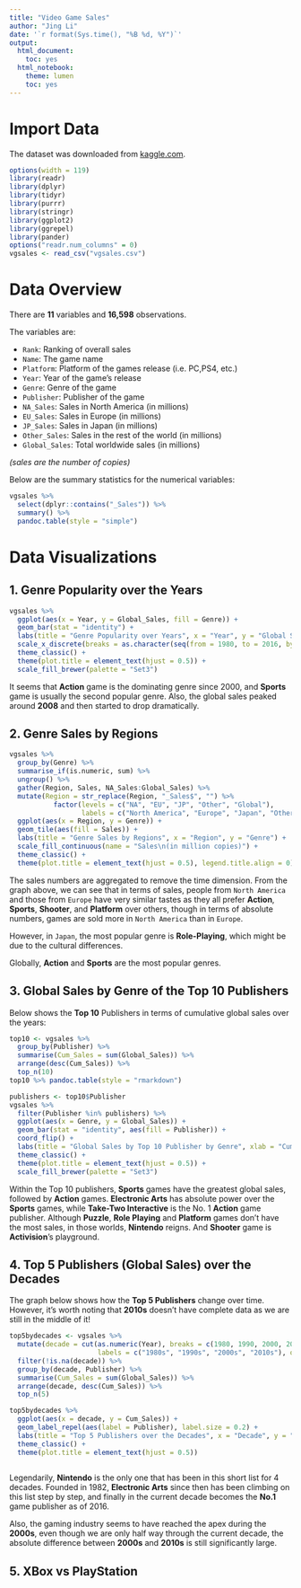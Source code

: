 ```yaml
---
title: "Video Game Sales"
author: "Jing Li"
date: '`r format(Sys.time(), "%B %d, %Y")`'
output:
  html_document:
    toc: yes
  html_notebook:
    theme: lumen
    toc: yes
---
```


# Import Data

The dataset was downloaded from [kaggle.com](https://www.kaggle.com/gregorut/videogamesales). 

```r
options(width = 119)
library(readr)
library(dplyr)
library(tidyr)
library(purrr)
library(stringr)
library(ggplot2)
library(ggrepel)
library(pander)
options("readr.num_columns" = 0)
vgsales <- read_csv("vgsales.csv")
```

# Data Overview

There are __11__ variables and __16,598__ observations.

The variables are:

* `Rank`: Ranking of overall sales
* `Name`: The game name
* `Platform`: Platform of the games release (i.e. PC,PS4, etc.)
* `Year`: Year of the game's release
* `Genre`: Genre of the game
* `Publisher`: Publisher of the game
* `NA_Sales`: Sales in North America (in millions)
* `EU_Sales`: Sales in Europe (in millions)
* `JP_Sales`: Sales in Japan (in millions)
* `Other_Sales`: Sales in the rest of the world (in millions)
* `Global_Sales`: Total worldwide sales (in millions)

_(sales are the number of copies)_

Below are the summary statistics for the numerical variables:

```r
vgsales %>% 
  select(dplyr::contains("_Sales")) %>% 
  summary() %>% 
  pandoc.table(style = "simple")
```

# Data Visualizations

## 1. Genre Popularity over the Years
```r
vgsales %>% 
  ggplot(aes(x = Year, y = Global_Sales, fill = Genre)) +
  geom_bar(stat = "identity") +
  labs(title = "Genre Popularity over Years", x = "Year", y = "Global Sales (in milion copies)") +
  scale_x_discrete(breaks = as.character(seq(from = 1980, to = 2016, by = 4))) +
  theme_classic() +
  theme(plot.title = element_text(hjust = 0.5)) +
  scale_fill_brewer(palette = "Set3")
```

It seems that __Action__ game is the dominating genre since 2000, and __Sports__ game is usually the second popular genre.
Also, the global sales peaked around __2008__ and then started to drop dramatically. 

## 2. Genre Sales by Regions

```r
vgsales %>% 
  group_by(Genre) %>% 
  summarise_if(is.numeric, sum) %>% 
  ungroup() %>% 
  gather(Region, Sales, NA_Sales:Global_Sales) %>% 
  mutate(Region = str_replace(Region, "_Sales$", "") %>% 
           factor(levels = c("NA", "EU", "JP", "Other", "Global"),
                  labels = c("North America", "Europe", "Japan", "Other", "Global"))) %>% 
  ggplot(aes(x = Region, y = Genre)) +
  geom_tile(aes(fill = Sales)) +
  labs(title = "Genre Sales by Regions", x = "Region", y = "Genre") +
  scale_fill_continuous(name = "Sales\n(in million copies)") +
  theme_classic() +
  theme(plot.title = element_text(hjust = 0.5), legend.title.align = 0)
```

The sales numbers are aggregated to remove the time dimension. From the graph above, we can see that in terms of sales, people from `North America` and those from `Europe` have very similar tastes as they all prefer __Action__, __Sports__, __Shooter__, and 
__Platform__ over others, though in terms of absolute numbers, games are sold more in `North America` than in `Europe`. 

However, in `Japan`, the most popular genre is __Role-Playing__, which might be due to the cultural differences.

Globally, __Action__ and __Sports__ are the most popular genres.

## 3. Global Sales by Genre of the Top 10 Publishers

Below shows the __Top 10__ Publishers in terms of cumulative global sales over the years:
```r
top10 <- vgsales %>% 
  group_by(Publisher) %>% 
  summarise(Cum_Sales = sum(Global_Sales)) %>% 
  arrange(desc(Cum_Sales)) %>% 
  top_n(10)
top10 %>% pandoc.table(style = "rmarkdown")
```

```r
publishers <- top10$Publisher
vgsales %>% 
  filter(Publisher %in% publishers) %>% 
  ggplot(aes(x = Genre, y = Global_Sales)) +
  geom_bar(stat = "identity", aes(fill = Publisher)) +
  coord_flip() +
  labs(title = "Global Sales by Top 10 Publisher by Genre", xlab = "Cumulative Global Sales") +
  theme_classic() +
  theme(plot.title = element_text(hjust = 0.5)) +
  scale_fill_brewer(palette = "Set3")
```

Within the Top 10 publishers, __Sports__ games have the greatest global sales, followed by __Action__ games. 
__Electronic Arts__ has absolute power over the __Sports__ games, while __Take-Two Interactive__ is the No. 1 __Action__
game publisher. Although __Puzzle__, __Role Playing__ and __Platform__ games don't have the most sales, in those worlds, 
__Nintendo__ reigns. And __Shooter__ game is __Activision__'s playground.

## 4. Top 5 Publishers (Global Sales) over the Decades

The graph below shows how the __Top 5 Publishers__ change over time. However, it's worth noting that __2010s__ doesn't have complete data as 
we are still in the middle of it!
```r
top5bydecades <- vgsales %>% 
  mutate(decade = cut(as.numeric(Year), breaks = c(1980, 1990, 2000, 2010, 2020), 
                      labels = c("1980s", "1990s", "2000s", "2010s"), ordered_result = TRUE)) %>% 
  filter(!is.na(decade)) %>% 
  group_by(decade, Publisher) %>% 
  summarise(Cum_Sales = sum(Global_Sales)) %>% 
  arrange(decade, desc(Cum_Sales)) %>% 
  top_n(5)

top5bydecades %>% 
  ggplot(aes(x = decade, y = Cum_Sales)) +
  geom_label_repel(aes(label = Publisher), label.size = 0.2) +
  labs(title = "Top 5 Publishers over the Decades", x = "Decade", y = "Cumulative Sales") +
  theme_classic() +
  theme(plot.title = element_text(hjust = 0.5))
  
```

Legendarily, __Nintendo__ is the only one that has been in this short list for 4 decades. Founded in 1982, __Electronic Arts__ since then has been climbing on this list step by step, and 
finally in the current decade becomes the __No.1__ game publisher as of 2016.

Also, the gaming industry seems to have reached the apex during the __2000s__, even though we are only half way through the current decade, the absolute difference between __2000s__ and __2010s__ is still significantly large.

## 5. XBox vs PlayStation